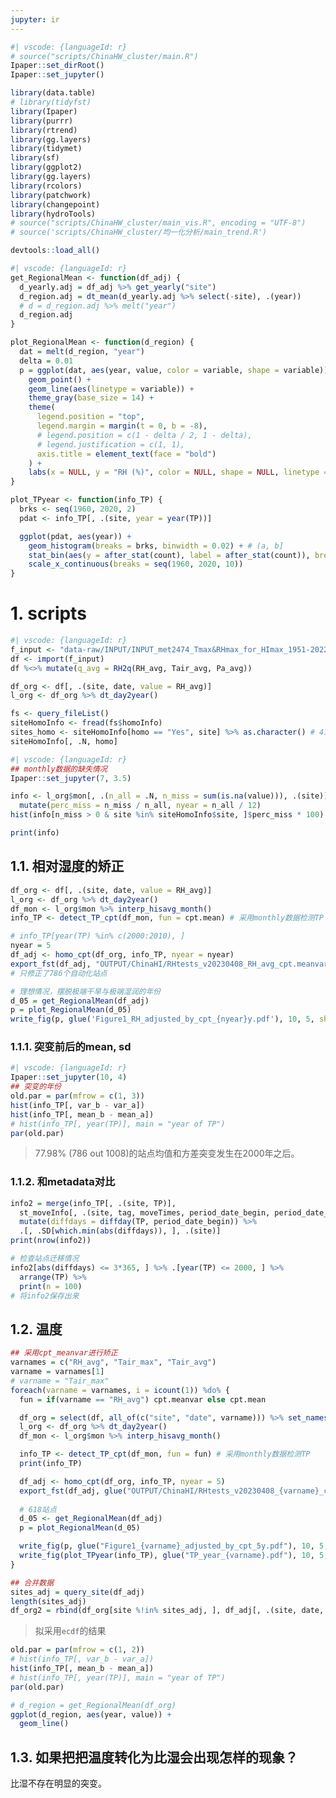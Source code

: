 ```yaml
---
jupyter: ir
---
```


```r
#| vscode: {languageId: r}
# source("scripts/ChinaHW_cluster/main.R")
Ipaper::set_dirRoot()
Ipaper::set_jupyter()

library(data.table)
# library(tidyfst)
library(Ipaper)
library(purrr)
library(rtrend)
library(gg.layers)
library(tidymet)
library(sf)
library(ggplot2)
library(gg.layers)
library(rcolors)
library(patchwork)
library(changepoint)
library(hydroTools)
# source("scripts/ChinaHW_cluster/main_vis.R", encoding = "UTF-8")
# source('scripts/ChinaHW_cluster/均一化分析/main_trend.R')

devtools::load_all()
```

```r
#| vscode: {languageId: r}
get_RegionalMean <- function(df_adj) {
  d_yearly.adj = df_adj %>% get_yearly("site")
  d_region.adj = dt_mean(d_yearly.adj %>% select(-site), .(year))
  # d = d_region.adj %>% melt("year")
  d_region.adj
}

plot_RegionalMean <- function(d_region) {
  dat = melt(d_region, "year")
  delta = 0.01
  p = ggplot(dat, aes(year, value, color = variable, shape = variable)) +
    geom_point() +
    geom_line(aes(linetype = variable)) +
    theme_gray(base_size = 14) +
    theme(
      legend.position = "top", 
      legend.margin = margin(t = 0, b = -8), 
      # legend.position = c(1 - delta / 2, 1 - delta),
      # legend.justification = c(1, 1),
      axis.title = element_text(face = "bold")
    ) +
    labs(x = NULL, y = "RH (%)", color = NULL, shape = NULL, linetype = NULL)
}

plot_TPyear <- function(info_TP) {
  brks <- seq(1960, 2020, 2)
  pdat <- info_TP[, .(site, year = year(TP))]

  ggplot(pdat, aes(year)) +
    geom_histogram(breaks = brks, binwidth = 0.02) + # (a, b]
    stat_bin(aes(y = after_stat(count), label = after_stat(count)), breaks = brks, geom = "text", vjust = -0.2) +
    scale_x_continuous(breaks = seq(1960, 2020, 10))
}
```

# 1. scripts

```r
#| vscode: {languageId: r}
f_input <- "data-raw/INPUT/INPUT_met2474_Tmax&RHmax_for_HImax_1951-2022_V2.fst"
df <- import(f_input)
df %<>% mutate(q_avg = RH2q(RH_avg, Tair_avg, Pa_avg))

df_org <- df[, .(site, date, value = RH_avg)]
l_org <- df_org %>% dt_day2year()

fs <- query_fileList()
siteHomoInfo <- fread(fs$homoInfo)
sites_homo <- siteHomoInfo[homo == "Yes", site] %>% as.character() # 413个站点
siteHomoInfo[, .N, homo]
```

```r
#| vscode: {languageId: r}
## monthly数据的缺失情况
Ipaper::set_jupyter(7, 3.5)

info <- l_org$mon[, .(n_all = .N, n_miss = sum(is.na(value))), .(site)] %>%
  mutate(perc_miss = n_miss / n_all, nyear = n_all / 12)
hist(info[n_miss > 0 & site %in% siteHomoInfo$site, ]$perc_miss * 100)

print(info)
```

## 1.1. 相对湿度的矫正

```r
df_org <- df[, .(site, date, value = RH_avg)]
l_org <- df_org %>% dt_day2year()
df_mon <- l_org$mon %>% interp_hisavg_month()
info_TP <- detect_TP_cpt(df_mon, fun = cpt.mean) # 采用monthly数据检测TP

# info_TP[year(TP) %in% c(2000:2010), ]
nyear = 5
df_adj <- homo_cpt(df_org, info_TP, nyear = nyear)
export_fst(df_adj, "OUTPUT/ChinaHI/RHtests_v20230408_RH_avg_cpt.meanvar.fst")
# 只修正了786个自动化站点

# 理想情况，摆脱极端干旱与极端湿润的年份
d_05 = get_RegionalMean(df_adj)
p = plot_RegionalMean(d_05)
write_fig(p, glue('Figure1_RH_adjusted_by_cpt_{nyear}y.pdf'), 10, 5, show = F)
```

### 1.1.1. 突变前后的mean, sd
```r
#| vscode: {languageId: r}
Ipaper::set_jupyter(10, 4)
## 突变的年份
old.par = par(mfrow = c(1, 3))
hist(info_TP[, var_b - var_a])
hist(info_TP[, mean_b - mean_a])
# hist(info_TP[, year(TP)], main = "year of TP")
par(old.par)
```
> 77.98% (786 out 1008)的站点均值和方差突变发生在2000年之后。

### 1.1.2. 和metadata对比

```r
info2 = merge(info_TP[, .(site, TP)], 
  st_moveInfo[, .(site, tag, moveTimes, period_date_begin, period_date_end)]) %>%
  mutate(diffdays = diffday(TP, period_date_begin)) %>% 
  .[, .SD[which.min(abs(diffdays)), ], .(site)]
print(nrow(info2))

# 检查站点迁移情况
info2[abs(diffdays) <= 3*365, ] %>% .[year(TP) <= 2000, ] %>% 
  arrange(TP) %>% 
  print(n = 100)
# 将info2保存出来
```

## 1.2. 温度

```r
## 采用cpt_meanvar进行矫正
varnames = c("RH_avg", "Tair_max", "Tair_avg")
varname = varnames[1]
# varname = "Tair_max"
foreach(varname = varnames, i = icount(1)) %do% {
  fun = if(varname == "RH_avg") cpt.meanvar else cpt.mean

  df_org = select(df, all_of(c("site", "date", varname))) %>% set_names(c("site", "date", "value"))
  l_org <- df_org %>% dt_day2year()
  df_mon <- l_org$mon %>% interp_hisavg_month()

  info_TP <- detect_TP_cpt(df_mon, fun = fun) # 采用monthly数据检测TP
  print(info_TP)

  df_adj <- homo_cpt(df_org, info_TP, nyear = 5)
  export_fst(df_adj, glue("OUTPUT/ChinaHI/RHtests_v20230408_{varname}_cpt.meanvar.fst"))
  
  # 618站点
  d_05 <- get_RegionalMean(df_adj)
  p = plot_RegionalMean(d_05)

  write_fig(p, glue("Figure1_{varname}_adjusted_by_cpt_5y.pdf"), 10, 5, show = F)
  write_fig(plot_TPyear(info_TP), glue("TP_year_{varname}.pdf"), 10, 5, show = F)
}

## 合并数据
sites_adj = query_site(df_adj)
length(sites_adj)
df_org2 = rbind(df_org[site %!in% sites_adj, ], df_adj[, .(site, date, value = base)])
```

> 拟采用`ecdf`的结果

```r
old.par = par(mfrow = c(1, 2))
# hist(info_TP[, var_b - var_a])
hist(info_TP[, mean_b - mean_a])
# hist(info_TP[, year(TP)], main = "year of TP")
par(old.par)
```

```r
# d_region = get_RegionalMean(df_org)
ggplot(d_region, aes(year, value)) + 
  geom_line()
```

## 1.3. 如果把把温度转化为比湿会出现怎样的现象？

比湿不存在明显的突变。
